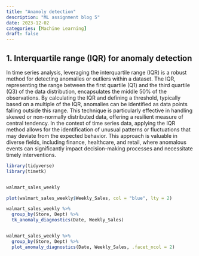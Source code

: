 ```yaml
---
title: "Anamoly detection"
description: "ML assignment blog 5"
date: 2023-12-02
categories: [Machine Learning] 
draft: false
---
```


## 1. Interquartile range (IQR) for anomaly detection

In time series analysis, leveraging the interquartile range (IQR) is a robust method for detecting anomalies or outliers within a dataset. The IQR, representing the range between the first quartile (Q1) and the third quartile (Q3) of the data distribution, encapsulates the middle 50% of the observations. By calculating the IQR and defining a threshold, typically based on a multiple of the IQR, anomalies can be identified as data points falling outside this range. This technique is particularly effective in handling skewed or non-normally distributed data, offering a resilient measure of central tendency. In the context of time series data, applying the IQR method allows for the identification of unusual patterns or fluctuations that may deviate from the expected behavior. This approach is valuable in diverse fields, including finance, healthcare, and retail, where anomalous events can significantly impact decision-making processes and necessitate timely interventions.

```r
library(tidyverse)
library(timetk)


walmart_sales_weekly

plot(walmart_sales_weekly$Weekly_Sales, col = "blue", lty = 2)

walmart_sales_weekly %>%
  group_by(Store, Dept) %>%
  tk_anomaly_diagnostics(Date, Weekly_Sales)


walmart_sales_weekly %>%
  group_by(Store, Dept) %>%
  plot_anomaly_diagnostics(Date, Weekly_Sales, .facet_ncol = 2)


```
